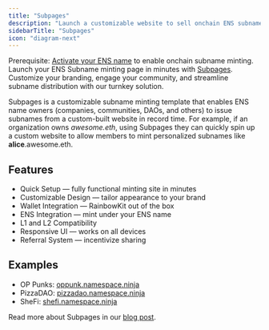 ```yaml
---
title: "Subpages"
description: "Launch a customizable website to sell onchain ENS subnames under your name."
sidebarTitle: "Subpages"
icon: "diagram-next"
---
```


<Callout intent="warning">
  Prerequisite: <a href="/user-guide/app/activate-ens-name">Activate your ENS name</a> to enable onchain subname minting.
</Callout>

<Callout intent="info">
  Launch your ENS Subname minting page in minutes with
  <a href="https://github.com/thenamespace/subpages">Subpages</a>. Customize your branding,
  engage your community, and streamline subname distribution with our turnkey solution.
</Callout>

Subpages is a customizable subname minting template that enables ENS name owners (companies, communities, DAOs, and others) to issue subnames from a custom-built website in record time. For example, if an organization owns <em>awesome.eth</em>, using Subpages they can quickly spin up a custom website to allow members to mint personalized subnames like <strong>alice</strong>.awesome.eth.

## Features

- Quick Setup — fully functional minting site in minutes
- Customizable Design — tailor appearance to your brand
- Wallet Integration — RainbowKit out of the box
- ENS Integration — mint under your ENS name
- L1 and L2 Compatibility
- Responsive UI — works on all devices
- Referral System — incentivize sharing

## Examples

- OP Punks: <a href="https://oppunk.namespace.ninja/">oppunk.namespace.ninja</a>
- PizzaDAO: <a href="https://pizzadao.namespace.ninja/">pizzadao.namespace.ninja</a>
- SheFi: <a href="https://shefi.namespace.ninja/">shefi.namespace.ninja</a>

<Callout intent="warning">
  Read more about Subpages in our
  <a href="https://namespace.ninja/blogs/introducing-subpages-customizable-websites-with-built-in-subname-minting">blog post</a>.
</Callout>

